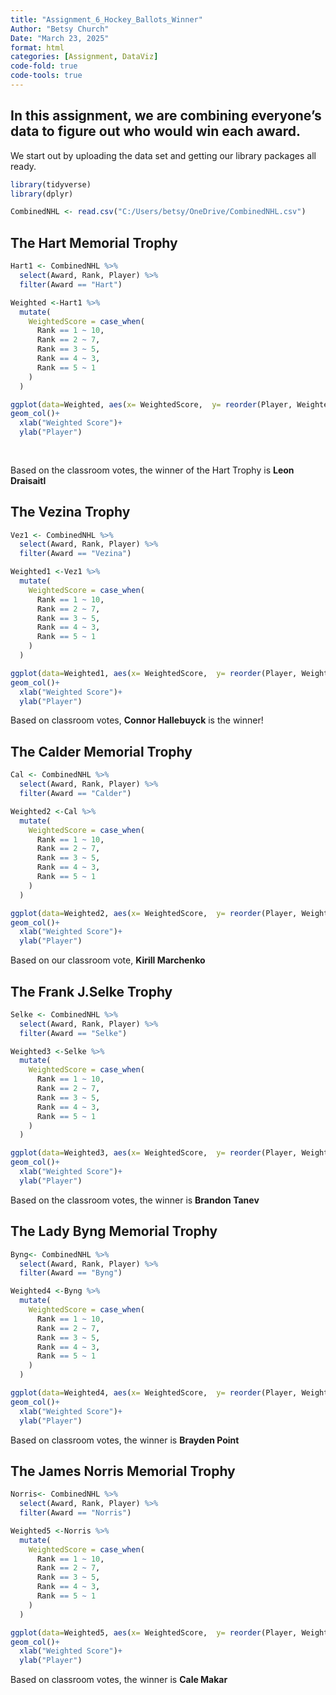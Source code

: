 ```yaml
---
title: "Assignment_6_Hockey_Ballots_Winner"
Author: "Betsy Church"
Date: "March 23, 2025"
format: html
categories: [Assignment, DataViz]
code-fold: true
code-tools: true
---
```


## In this assignment, we are combining everyone's data to figure out who would win each award.

We start out by uploading the data set and getting our library packages all ready.

```r
library(tidyverse)
library(dplyr)

CombinedNHL <- read.csv("C:/Users/betsy/OneDrive/CombinedNHL.csv")

```

## The Hart Memorial Trophy

```r

Hart1 <- CombinedNHL %>%
  select(Award, Rank, Player) %>%
  filter(Award == "Hart")

Weighted <-Hart1 %>%
  mutate(
    WeightedScore = case_when(
      Rank == 1 ~ 10,
      Rank == 2 ~ 7,
      Rank == 3 ~ 5,
      Rank == 4 ~ 3,
      Rank == 5 ~ 1
    )
  )

ggplot(data=Weighted, aes(x= WeightedScore,  y= reorder(Player, WeightedScore)))+
geom_col()+
  xlab("Weighted Score")+
  ylab("Player")
  
       

```

Based on the classroom votes, the winner of the Hart Trophy is **Leon Draisaitl**

## The Vezina Trophy

```r
Vez1 <- CombinedNHL %>%
  select(Award, Rank, Player) %>%
  filter(Award == "Vezina")

Weighted1 <-Vez1 %>%
  mutate(
    WeightedScore = case_when(
      Rank == 1 ~ 10,
      Rank == 2 ~ 7,
      Rank == 3 ~ 5,
      Rank == 4 ~ 3,
      Rank == 5 ~ 1
    )
  )

ggplot(data=Weighted1, aes(x= WeightedScore,  y= reorder(Player, WeightedScore)))+
geom_col()+
  xlab("Weighted Score")+
  ylab("Player")


```

Based on classroom votes, **Connor Hallebuyck** is the winner!

## The Calder Memorial Trophy

```r
Cal <- CombinedNHL %>%
  select(Award, Rank, Player) %>%
  filter(Award == "Calder")

Weighted2 <-Cal %>%
  mutate(
    WeightedScore = case_when(
      Rank == 1 ~ 10,
      Rank == 2 ~ 7,
      Rank == 3 ~ 5,
      Rank == 4 ~ 3,
      Rank == 5 ~ 1
    )
  )

ggplot(data=Weighted2, aes(x= WeightedScore,  y= reorder(Player, WeightedScore)))+
geom_col()+
  xlab("Weighted Score")+
  ylab("Player")


```

Based on our classroom vote, **Kirill Marchenko**

## The Frank J.Selke Trophy

```r
Selke <- CombinedNHL %>%
  select(Award, Rank, Player) %>%
  filter(Award == "Selke")

Weighted3 <-Selke %>%
  mutate(
    WeightedScore = case_when(
      Rank == 1 ~ 10,
      Rank == 2 ~ 7,
      Rank == 3 ~ 5,
      Rank == 4 ~ 3,
      Rank == 5 ~ 1
    )
  )

ggplot(data=Weighted3, aes(x= WeightedScore,  y= reorder(Player, WeightedScore)))+
geom_col()+
  xlab("Weighted Score")+
  ylab("Player")
```

Based on the classroom votes, the winner is **Brandon Tanev**

## The Lady Byng Memorial Trophy

```r
Byng<- CombinedNHL %>%
  select(Award, Rank, Player) %>%
  filter(Award == "Byng")

Weighted4 <-Byng %>%
  mutate(
    WeightedScore = case_when(
      Rank == 1 ~ 10,
      Rank == 2 ~ 7,
      Rank == 3 ~ 5,
      Rank == 4 ~ 3,
      Rank == 5 ~ 1
    )
  )

ggplot(data=Weighted4, aes(x= WeightedScore,  y= reorder(Player, WeightedScore)))+
geom_col()+
  xlab("Weighted Score")+
  ylab("Player")

```

Based on classroom votes, the winner is **Brayden Point**

## The James Norris Memorial Trophy

```r

Norris<- CombinedNHL %>%
  select(Award, Rank, Player) %>%
  filter(Award == "Norris")

Weighted5 <-Norris %>%
  mutate(
    WeightedScore = case_when(
      Rank == 1 ~ 10,
      Rank == 2 ~ 7,
      Rank == 3 ~ 5,
      Rank == 4 ~ 3,
      Rank == 5 ~ 1
    )
  )

ggplot(data=Weighted5, aes(x= WeightedScore,  y= reorder(Player, WeightedScore)))+
geom_col()+
  xlab("Weighted Score")+
  ylab("Player")


```

Based on classroom votes, the winner is **Cale Makar**
